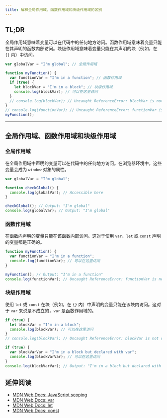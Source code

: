 ```yaml
---
title: 解释全局作用域、函数作用域和块级作用域的区别
---
```


## TL;DR

全局作用域意味着变量可以在代码中的任何地方访问。函数作用域意味着变量只能在其声明的函数内部访问。块级作用域意味着变量只能在其声明的块（例如，在 `{}` 内）中访问。

```js live
var globalVar = "I'm global"; // 全局作用域

function myFunction() {
  var functionVar = "I'm in a function"; // 函数作用域
  if (true) {
    let blockVar = "I'm in a block"; // 块级作用域
    console.log(blockVar); // 可以在这里访问
  }
  // console.log(blockVar); // Uncaught ReferenceError: blockVar is not defined
}
// console.log(functionVar); // Uncaught ReferenceError: functionVar is not defined
myFunction();
```

***

## 全局作用域、函数作用域和块级作用域

### 全局作用域

在全局作用域中声明的变量可以在代码中的任何地方访问。在浏览器环境中，这些变量会成为 `window` 对象的属性。

```js live
var globalVar = "I'm global";

function checkGlobal() {
  console.log(globalVar); // Accessible here
}

checkGlobal(); // Output: "I'm global"
console.log(globalVar); // Output: "I'm global"
```

### 函数作用域

在函数内声明的变量只能在该函数内部访问。这对于使用 `var`、`let` 或 `const` 声明的变量都是正确的。

```js live
function myFunction() {
  var functionVar = "I'm in a function";
  console.log(functionVar); // 可以在这里访问
}

myFunction(); // Output: "I'm in a function"
console.log(functionVar); // Uncaught ReferenceError: functionVar is not defined
```

### 块级作用域

使用 `let` 或 `const` 在块（例如，在 `{}` 内）中声明的变量只能在该块内访问。这对于 `var` 来说是不成立的，`var` 是函数作用域的。

```js live
if (true) {
  let blockVar = "I'm in a block";
  console.log(blockVar); // 可以在这里访问
}
// console.log(blockVar); // Uncaught ReferenceError: blockVar is not defined

if (true) {
  var blockVarVar = "I'm in a block but declared with var";
  console.log(blockVarVar); // 可以在这里访问
}
console.log(blockVarVar); // Output: "I'm in a block but declared with var"
```

## 延伸阅读

* [MDN Web Docs: JavaScript scoping](https://developer.mozilla.org/en-US/docs/Glossary/Scope)
* [MDN Web Docs: var](https://developer.mozilla.org/en-US/docs/Web/JavaScript/Reference/Statements/var)
* [MDN Web Docs: let](https://developer.mozilla.org/en-US/docs/Web/JavaScript/Reference/Statements/let)
* [MDN Web Docs: const](https://developer.mozilla.org/en-US/docs/Web/JavaScript/Reference/Statements/const)
